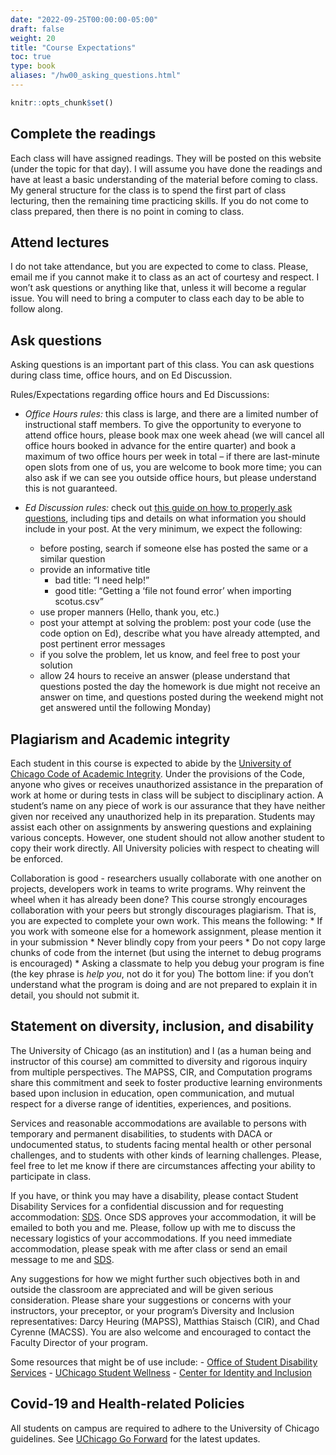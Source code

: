 ```yaml
---
date: "2022-09-25T00:00:00-05:00"
draft: false
weight: 20
title: "Course Expectations"
toc: true
type: book
aliases: "/hw00_asking_questions.html"
---
```


```r
knitr::opts_chunk$set()
```


## Complete the readings

Each class will have assigned readings. They will be posted on this website (under the topic for that day). I will assume you have done the readings and have at least a basic understanding of the material before coming to class. My general structure for the class is to spend the first part of class lecturing, then the remaining time practicing skills. If you do not come to class prepared, then there is no point in coming to class.


## Attend lectures 

I do not take attendance, but you are expected to come to class. Please, email me if you cannot make it to class as an act of courtesy and respect. I won't ask questions or anything like that, unless it will become a regular issue. You will need to bring a computer to class each day to be able to follow along.


## Ask questions

Asking questions is an important part of this class. You can ask questions during class time, office hours, and on Ed Discussion. 

Rules/Expectations regarding office hours and Ed Discussions:

* *Office Hours rules:* this class is large, and there are a limited number of instructional staff members. To give the opportunity to everyone to attend office hours, please book max one week ahead (we will cancel all office hours booked in advance for the entire quarter) and book a maximum of two office hours per week in total -- if there are last-minute open slots from one of us, you are welcome to book more time; you can also ask if we can see you outside office hours, but please understand this is not guaranteed.

* *Ed Discussion rules:* check out [this guide on how to properly ask questions](/faq/asking-questions/), including tips and details on what information you should include in your post. At the very minimum, we expect the following: 
  * before posting, search if someone else has posted the same or a similar question
  * provide an informative title
    * bad title: "I need help!"
    * good title: "Getting a 'file not found error' when importing scotus.csv"
  * use proper manners (Hello, thank you, etc.)
  * post your attempt at solving the problem: post your code (use the code option on Ed), describe what you have already attempted, and post pertinent error messages
  * if you solve the problem, let us know, and feel free to post your solution
  * allow 24 hours to receive an answer (please understand that questions posted the day the homework is due might not receive an answer on time, and questions posted during the weekend might not get answered until the following Monday)
  
## Plagiarism and Academic integrity

Each student in this course is expected to abide by the [University of Chicago Code of Academic Integrity](https://college.uchicago.edu/student-services/academic-integrity-student-conduct). Under the provisions of the Code, anyone who gives or receives unauthorized assistance in the preparation of work at home or during tests in class will be subject to disciplinary action. A student's name on any piece of work is our assurance that they have neither given nor received any unauthorized help in its preparation. Students may assist each other on assignments by answering questions and explaining various concepts. However, one student should not allow another student to copy their work directly. All University policies with respect to cheating will be enforced.

Collaboration is good - researchers usually collaborate with one another on projects, developers work in teams to write programs. Why reinvent the wheel when it has already been done? This course strongly encourages collaboration with your peers but strongly discourages plagiarism. That is, you are expected to complete your own work. This means the following:
* If you work with someone else for a homework assignment, please mention it in your submission 
* Never blindly copy from your peers 
* Do not copy large chunks of code from the internet (but using the internet to debug programs is encouraged)
* Asking a classmate to help you debug your program is fine (the key phrase is *help you*, not do it for you)
The bottom line: if you don't understand what the program is doing and are not prepared to explain it in detail, you should not submit it.


## Statement on diversity, inclusion, and disability

The University of Chicago (as an institution) and I (as a human being and instructor of this course) am committed to diversity and rigorous inquiry from multiple perspectives. The MAPSS, CIR, and Computation programs share this commitment and seek to foster productive learning environments based upon inclusion in education, open communication, and mutual respect for a diverse range of identities, experiences, and positions.

Services and reasonable accommodations are available to persons with temporary and permanent disabilities, to students with DACA or undocumented status, to students facing mental health or other personal challenges, and to students with other kinds of learning challenges. Please, feel free to let me know if there are circumstances affecting your ability to participate in class. 

If you have, or think you may have a disability, please contact Student Disability Services for a confidential discussion and for requesting accommodation: [SDS](https://disabilities.uchicago.edu/about-3-2-2/contact-us/). Once SDS approves your accommodation, it will be emailed to both you and me. Please, follow up with me to discuss the necessary logistics of your accommodations. If you need immediate accommodation, please speak with me after class or send an email message to me and [SDS](https://disabilities.uchicago.edu/about-3-2-2/contact-us/).

Any suggestions for how we might further such objectives both in and outside the classroom are appreciated and will be given serious consideration. Please share your suggestions or concerns with your instructors, your preceptor, or your program’s Diversity and Inclusion representatives: Darcy Heuring (MAPSS), Matthias Staisch (CIR), and Chad Cyrenne (MACSS). You are also welcome and encouraged to contact the Faculty Director of your program.

Some resources that might be of use include:
- [Office of Student Disability Services](https://disabilities.uchicago.edu/)
- [UChicago Student Wellness](https://wellness.uchicago.edu/)
- [Center for Identity and Inclusion](https://inclusion.uchicago.edu/)

<!--
### Disability accommodations

Your access in this course is important to me. Please request your accommodation letter early in the semester, or as soon as you become registered with Student Disability Services (SDS), so that we have adequate time to arrange your approved academic accommodations.
 
- Once SDS approves your accommodation letter, it will be emailed to both you and me. Please follow up with me to discuss the necessary logistics of your accommodations.
- If you experience any access barriers in this course, such as with printed content, graphics, online materials, or any communication barriers, reach out to me or SDS right away.
- If you need immediate accommodation, please speak with me after class or send an email message to me and [SDS](mailto:sds_cu@cornell.edu).
 
If you have, or think you may have a disability, please contact Student Disability Services for a confidential discussion: [SDS](mailto:sds_cu@cornell.edu) or visit [sds.cornell.edu](https://sds.cornell.edu) to learn more. 
-->

## Covid-19 and Health-related Policies

All students on campus are required to adhere to the University of Chicago guidelines. See [UChicago Go Forward](https://goforward.uchicago.edu/) for the latest updates.

